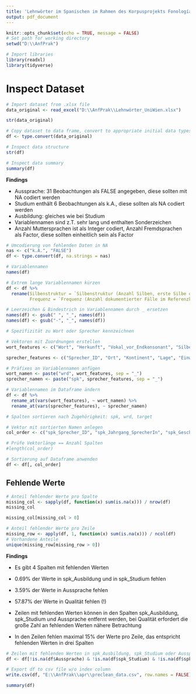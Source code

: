 ---
title: 'Lehnwörter im Spanischen im Rahmen des Korpusprojekts Fonología del Español Contemporáneo (FEC)'
output: pdf_document
---

```{r setup, include=FALSE}
knitr::opts_chunk$set(echo = TRUE, message = FALSE)
# Set path for working directory
setwd("D:\\AnfPrak")
```

```{r libraries}
# Import libraries
library(readxl)
library(tidyverse)
```

# Inspect Dataset

```{r dataset}
# Import dataset from .xlsx file
data_original <- read_excel("D:\\AnfPrak\\Lehnwörter_UniWien.xlsx")
```

```{r}
str(data_original)
```


```{r create_dataframe}
# Copy dataset to data frame, convert to appropriate initial data types
df <- type.convert(data_original)
```

```{r}
# Inspect data structure
str(df)
```

```{r}
# Inspect data summary
summary(df)
```

**Findings**

- Aussprache: 31 Beobachtungen als FALSE angegeben, diese sollten mit NA codiert werden
- Studium enthält 6 Beobachtungen als k.A., diese sollten als NA codiert werden
- Ausbildung: gleiches wie bei Studium
- Variablennamen sind z.T. sehr lang und enthalten Sonderzeichen
- Anzahl Muttersprachen ist als Integer codiert, Anzahl Fremdsprachen als Factor, diese sollten einheitlich sein als Factor


```{r}
# Umcodierung von fehlenden Daten in NA
nas <- c("k.A.", "FALSE")
df <- type.convert(df, na.strings = nas)
```


```{r}
# Variablennamen
names(df)
```

```{r}
# Extrem lange Variablennamen kürzen
df <- df %>%
  rename(Silbenstruktur = `Silbenstruktur (Anzahl Silben, erste Silbe offen oder geschlossen?)`, 
         Frequenz = `Frequenz (Anzahl dokumentierter Fälle im Referenzkorpus)`)
```

```{r}
# Leerzeichen & Bindestrich in Variablennamen durch _ ersetzen
names(df) <- gsub(" ", "_", names(df))
names(df) <- gsub("-", "_", names(df))
```

```{r}
# Spezifizität zu Wort oder Sprecher kennzeichnen

# Vektoren mit Zuordnungen erstellen
wort_features <- c("Wort", "Herkunft", "Vokal_vor_Endkonsonant", "Silbenstruktur", "Frequenz", "Eintrittsdatum_Lehnwörter")

sprecher_features <- c("Sprecher_ID", "Ort", "Kontinent", "Lage", "Einwohnerzahl", "Jahrgang_SprecherIn", "Geschlecht", "Studium", "Ausbildung", "Anzahl_Muttersprachen", "Fremdsprachen", "Fremdsprachen_Art")

# Präfixes an Variablennamen anfügen
wort_namen <- paste("wrd", wort_features, sep = "_")
sprecher_namen <- paste("spk", sprecher_features, sep = "_")

# Variablennamen im Dataframe ändern
df <- df %>% 
  rename_at(vars(wort_features), ~ wort_namen) %>%
  rename_at(vars(sprecher_features), ~ sprecher_namen)
```


```{r}
# Spalten sortieren nach Zugehörigkeit: spk, wrd, target

# Vektor mit sortierten Namen anlegen
col_order <- c("spk_Sprecher_ID", "spk_Jahrgang_SprecherIn", "spk_Geschlecht", "spk_Ausbildung", "spk_Studium", "spk_Anzahl_Muttersprachen", "spk_Fremdsprachen", "spk_Fremdsprachen_Art", "spk_Ort", "spk_Kontinent", "spk_Lage", "spk_Einwohnerzahl", "wrd_Wort", "wrd_Herkunft", "wrd_Eintrittsdatum_Lehnwörter", "wrd_Frequenz", "wrd_Silbenstruktur", "wrd_Vokal_vor_Endkonsonant", "Aussprache", "Qualität")

# Prüfe Vektorlänge == Anzahl Spalten
#length(col_order)

# Sortierung auf Dataframe anwenden
df <- df[, col_order]
```


## Fehlende Werte

```{r}
# Anteil fehlender Werte pro Spalte
missing_col <- sapply(df, function(x) sum(is.na(x))) / nrow(df)
missing_col
```

```{r}
missing_col[missing_col > 0]
```


```{r}
# Anteil fehlender Werte pro Zeile
missing_row <- apply(df, 1, function(x) sum(is.na(x))) / ncol(df)
# Vorhandene Anteile
unique(missing_row[missing_row > 0])
```


**Findings**

- Es gibt 4 Spalten mit fehlenden Werten
- 0.69% der Werte in spk_Ausbildung und in spk_Studium fehlen
- 3.59% der Werte in Aussprache fehlen
- 57.87% der Werte in Qualität fehlen (!)

- Zeilen mit fehlenden Werten können in den Spalten spk_Ausbildung, spk_Studium und Aussprache entfernt werden, bei Qualität erfordert die große Zahl an fehlenden Werten nähere Betrachtung

- In den Zeilen fehlen maximal 15% der Werte pro Zeile, das entspricht fehlenden Werten in drei Spalten

```{r}
# Zeilen mit fehlenden Werten in spk_Ausbildung, spk_Studium oder Aussprache entfernen
df <- df[!is.na(df$Aussprache) & !is.na(df$spk_Studium) & !is.na(df$spk_Ausbildung),]
```


```{r}
# Export df to csv file w/o index column
write.csv(df, "E:\\AnfPrak\\apr\\preclean_data.csv", row.names = FALSE)
```

```{r}
summary(df)
```







